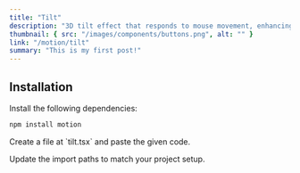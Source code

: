 ```yaml
---
title: "Tilt"
description: "3D tilt effect that responds to mouse movement, enhancing UI elements with a dynamic depth effect, customizable rotation factors and spring options."
thumbnail: { src: "/images/components/buttons.png", alt: "" }
link: "/motion/tilt"
summary: "This is my first post!"
---
```



## Installation

<Steps>
<Step>
Install the following dependencies:
</Step>

```bash
npm install motion
```

<Step>
Create a file at `tilt.tsx` and paste the given code.
</Step>


<Step>Update the import paths to match your project setup.</Step>

</Steps>
